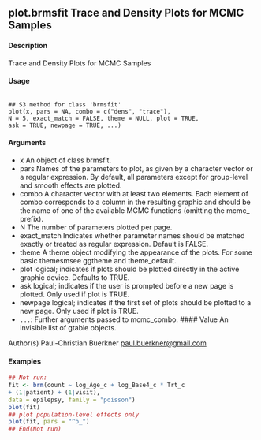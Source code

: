 ## plot.brmsfit Trace and Density Plots for MCMC Samples

#### Description 
Trace and Density Plots for MCMC Samples

#### Usage

<pre><code>
## S3 method for class 'brmsfit'
plot(x, pars = NA, combo = c("dens", "trace"),
N = 5, exact_match = FALSE, theme = NULL, plot = TRUE,
ask = TRUE, newpage = TRUE, ...)
</code></pre>

#### Arguments

* x An object of class brmsfit.
* pars Names of the parameters to plot, as given by a character vector or a regular expression. By default, all parameters except for group-level and smooth effects are plotted.
* combo A character vector with at least two elements. Each element of combo corresponds to a column in the resulting graphic and should be the name of one of the available MCMC functions (omitting the mcmc_ prefix).
* N The number of parameters plotted per page.
* exact_match Indicates whether parameter names should be matched exactly or treated as regular expression. Default is FALSE.
* theme A theme object modifying the appearance of the plots. For some basic themesmsee ggtheme and theme_default.
* plot logical; indicates if plots should be plotted directly in the active graphic device. Defaults to TRUE.
* ask logical; indicates if the user is prompted before a new page is plotted. Only used if plot is TRUE.
* newpage logical; indicates if the first set of plots should be plotted to a new page. Only used if plot is TRUE.
* `` ... ``: Further arguments passed to mcmc_combo.
#### Value
An invisible list of gtable objects.

Author(s)
Paul-Christian Buerkner <paul.buerkner@gmail.com>

#### Examples
```r
## Not run:
fit <- brm(count ~ log_Age_c + log_Base4_c * Trt_c
+ (1|patient) + (1|visit),
data = epilepsy, family = "poisson")
plot(fit)
## plot population-level effects only
plot(fit, pars = "^b_")
## End(Not run)
```
